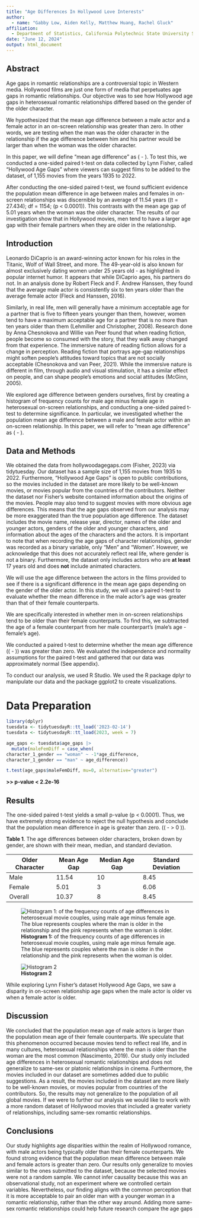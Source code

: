 ```yaml
---
title: "Age Differences In Hollywood Love Interests"
author: 
  - name: "Gabby Low, Aiden Kelly, Matthew Huang, Rachel Gluck"
affiliation: 
  - Department of Statistics, California Polytechnic State University San Luis Obispo
date: "June 12, 2024"
output: html_document
---
```


## Abstract

Age gaps in romantic relationships are a controversial topic in Western media. Hollywood films are just one form of media that perpetuates age gaps in romantic relationships. Our objective was to see how Hollywood age gaps in heterosexual romantic relationships differed based on the gender of the older character.

We hypothesized that the mean age difference between a male actor and a female actor in an on-screen relationship was greater than zero. In other words, we are testing when the man was the older character in the relationship if the age difference between him and his partner would be larger than when the woman was the older character.

In this paper, we will define “mean age difference” as ( \mu*{*\text{male}} - \mu{\text{female}} ). To test this, we conducted a one-sided paired t-test on data collected by Lynn Fisher, called “Hollywood Age Gaps” where viewers can suggest films to be added to the dataset, of 1,155 movies from the years 1935 to 2022.

After conducting the one-sided paired t-test, we found sufficient evidence the population mean difference in age between males and females in on-screen relationships was discernible by an average of 11.54 years ((t = 27.434); df = 1154; (p \< 0.0001)). This contrasts with the mean age gap of 5.01 years when the woman was the older character. The results of our investigation show that in Hollywood movies, men tend to have a larger age gap with their female partners when they are older in the relationship.

## Introduction

Leonardo DiCaprio is an award-winning actor known for his roles in the Titanic, Wolf of Wall Street, and more. The 49-year-old is also known for almost exclusively dating women under 25 years old - as highlighted in popular internet humor. It appears that while DiCaprio ages, his partners do not. In an analysis done by Robert Fleck and F. Andrew Hanssen, they found that the average male actor is consistently six to ten years older than the average female actor (Fleck and Hanssen, 2016).

Similarly, in real life, men will generally have a minimum acceptable age for a partner that is five to fifteen years younger than them, however, women tend to have a maximum acceptable age for a partner that is no more than ten years older than them (Lehmiller and Christopher, 2008). Research done by Anna Chesnokova and Willie van Peer found that when reading fiction, people become so consumed with the story, that they walk away changed from that experience. The immersive nature of reading fiction allows for a change in perception. Reading fiction that portrays age-gap relationships might soften people’s attitudes toward topics that are not socially acceptable (Chesnokova and van Peer, 2021). While the immersive nature is different in film, through audio and visual stimulation, it has a similar effect on people, and can shape people’s emotions and social attitudes (McGinn, 2005).

We explored age difference between genders ourselves, first by creating a histogram of frequency counts for male age minus female age in heterosexual on-screen relationships, and conducting a one-sided paired t-test to determine significance. In particular, we investigated whether the population mean age difference between a male and female actor within an on-screen relationship. In this paper, we will refer to “mean age difference” as ( \mu*{*\text{male}} - \mu{\text{female}} ).

## Data and Methods

We obtained the data from hollywoodagegaps.com (Fisher, 2023) via tidytuesday. Our dataset has a sample size of 1,155 movies from 1935 to 2022. Furthermore, “Hollywood Age Gaps” is open to public contributions, so the movies included in the dataset are more likely to be well-known movies, or movies popular from the countries of the contributors. Neither the dataset nor Fisher’s website contained information about the origins of the movies. People may also tend to suggest movies with more obvious age differences. This means that the age gaps observed from our analysis may be more exaggerated than the true population age difference. The dataset includes the movie name, release year, director, names of the older and younger actors, genders of the older and younger characters, and information about the ages of the characters and the actors. It is important to note that when recording the age gaps of character relationships, gender was recorded as a binary variable, only “Men” and “Women”. However, we acknowledge that this does not accurately reflect real life, where gender is not a binary. Furthermore, the dataset only includes actors who are **at least** 17 years old and does **not** include animated characters.

We will use the age difference between the actors in the films provided to see if there is a significant difference in the mean age gaps depending on the gender of the older actor. In this study, we will use a paired t-test to evaluate whether the mean difference in the male actor’s age was greater than that of their female counterparts.

We are specifically interested in whether men in on-screen relationships tend to be older than their female counterparts. To find this, we subtracted the age of a female counterpart from her male counterpart’s (male’s age - female’s age).

We conducted a paired t-test to determine whether the mean age difference (( \mu*{*\text{male}} - \mu{\text{female}} )) was greater than zero. We evaluated the independence and normality assumptions for the paired t-test and gathered that our data was approximately normal (See appendix).

To conduct our analysis, we used R Studio. We used the R package dplyr to manipulate our data and the package ggplot2 to create visualizations.

# Data Preparation

```r
library(dplyr)
tuesdata <- tidytuesdayR::tt_load('2023-02-14')
tuesdata <- tidytuesdayR::tt_load(2023, week = 7)

age_gaps <- tuesdata$age_gaps |> 
  mutate(maleFemDiff = case_when(
character_1_gender == "woman" ~ -1*age_difference, 
character_1_gender == "man" ~ age_difference))

t.test(age_gaps$maleFemDiff, mu=0, alternative="greater")
```

**\>\> p-value \< 2.2e-16**

## Results

The one-sided paired t-test yields a small p-value (p \< 0.0001). Thus, we have extremely strong evidence to reject the null hypothesis and conclude that the population mean difference in age is greater than zero. (( \mu*{*\text{male}} - \mu{\text{female}} \> 0 )).

**Table 1**. The age differences between older characters, broken down by gender, are shown with their mean, median, and standard deviation.

| Older Character | Mean Age Gap | Median Age Gap | Standard Deviation |
|-----------------|--------------|----------------|--------------------|
| Male            | 11.54        | 10             | 8.45               |
| Female          | 5.01         | 3              | 6.06               |
| Overall         | 10.37        | 8              | 8.45               |

![**Histogram 1:** of the frequency counts of age differences in heterosexual movie couples, using male age minus female age. The blue represents couples where the man is older in the relationship and the pink represents when the woman is older.](graph.png)

![**Histogram 2**](hist2.png)

While exploring Lynn Fisher’s dataset Hollywood Age Gaps, we saw a disparity in on-screen relationship age gaps when the male actor is older vs when a female actor is older.

## Discussion

We concluded that the population mean age of male actors is larger than the population mean age of their female counterparts. We speculate that this phenomenon occurred because movies tend to reflect real life, and in many cultures, heterosexual relationships where the man is older than the woman are the most common (Nascimento, 2019). Our study only included age differences in heterosexual romantic relationships and does not generalize to same-sex or platonic relationships in cinema. Furthermore, the movies included in our dataset are sometimes added due to public suggestions. As a result, the movies included in the dataset are more likely to be well-known movies, or movies popular from countries of the contributors. So, the results may not generalize to the population of all global movies. If we were to further our analysis we would like to work with a more random dataset of Hollywood movies that included a greater variety of relationships, including same-sex romantic relationships.

## Conclusions

Our study highlights age disparities within the realm of Hollywood romance, with male actors being typically older than their female counterparts. We found strong evidence that the population mean difference between male and female actors is greater than zero. Our results only generalize to movies similar to the ones submitted to the dataset, because the selected movies were not a random sample. We cannot infer causality because this was an observational study, not an experiment where we controlled certain variables. Nevertheless, our finding aligns with the common perception that it is more acceptable to pair an older man with a younger woman in a romantic relationship, rather than the other way around. Adding more same-sex romantic relationships could help future research compare the age gaps
